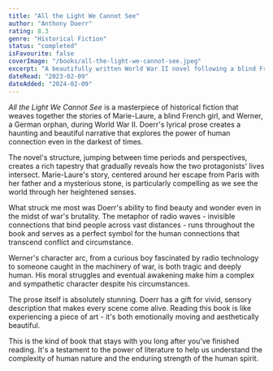 ```yaml
---
title: "All the Light We Cannot See"
author: "Anthony Doerr"
rating: 8.3
genre: "Historical Fiction"
status: "completed"
isFavourite: false
coverImage: "/books/all-the-light-we-cannot-see.jpeg"
excerpt: "A beautifully written World War II novel following a blind French girl and a German boy whose paths eventually cross in occupied France."
dateRead: "2023-02-09"
dateAdded: "2024-02-09"
---
```


*All the Light We Cannot See* is a masterpiece of historical fiction that weaves together the stories of Marie-Laure, a blind French girl, and Werner, a German orphan, during World War II. Doerr's lyrical prose creates a haunting and beautiful narrative that explores the power of human connection even in the darkest of times.

The novel's structure, jumping between time periods and perspectives, creates a rich tapestry that gradually reveals how the two protagonists' lives intersect. Marie-Laure's story, centered around her escape from Paris with her father and a mysterious stone, is particularly compelling as we see the world through her heightened senses.

What struck me most was Doerr's ability to find beauty and wonder even in the midst of war's brutality. The metaphor of radio waves - invisible connections that bind people across vast distances - runs throughout the book and serves as a perfect symbol for the human connections that transcend conflict and circumstance.

Werner's character arc, from a curious boy fascinated by radio technology to someone caught in the machinery of war, is both tragic and deeply human. His moral struggles and eventual awakening make him a complex and sympathetic character despite his circumstances.

The prose itself is absolutely stunning. Doerr has a gift for vivid, sensory description that makes every scene come alive. Reading this book is like experiencing a piece of art - it's both emotionally moving and aesthetically beautiful.

This is the kind of book that stays with you long after you've finished reading. It's a testament to the power of literature to help us understand the complexity of human nature and the enduring strength of the human spirit.